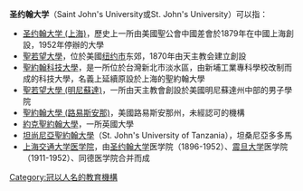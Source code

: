 '''圣约翰大学'''（Saint John's University或St. John's University）可以指：
*[[圣约翰大学_(上海)|圣约翰大学 (上海)]]，歷史上一所由美國聖公會中國差會於1879年在中國上海創設，1952年停辦的大學
*[[聖若望大學|聖若望大學]]，位於美國[[纽约市|纽约市]]东郊，1870年由天主教会建立創設
*[[聖約翰科技大學|聖約翰科技大學]]，是一所位於台灣新北市淡水區，由新埔工業專科學校改制而成的科技大學，名義上延續原設於上海的聖約翰大學
*[[聖若望大學_(明尼蘇達)|聖若望大學 (明尼蘇達)]]，一所由天主教會創設於美國明尼蘇達州中部的男子學院
*[[聖約翰大學_(路易斯安那)|聖約翰大學 (路易斯安那)]]，美國路易斯安那州，未經認可的機構
*[[約克聖約翰大學|約克聖約翰大學]]，一所英國大學
*[[坦尚尼亞聖約翰大學|坦尚尼亞聖約翰大學]]（St. John's University of Tanzania），坦桑尼亞多多馬
*[[上海交通大学医学院|上海交通大学医学院]]，由[[圣约翰大学_(上海)|圣约翰大学]]医学院（1896-1952）、[[震旦大学|震旦大学]]医学院（1911-1952）、同德医学院合并而成
{{Disambig|cat=五字教育机构消歧义}}

[[Category:冠以人名的教育機構|Category:冠以人名的教育機構]]
